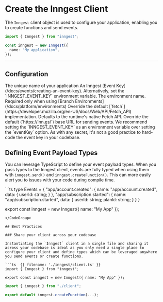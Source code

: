 # Create the Inngest Client

The `Inngest` client object is used to configure your application, enabling you to create functions and send events.

```ts
import { Inngest } from "inngest";

const inngest = new Inngest({
  name: "My application",
});
```

---

## Configuration

<Properties>
  <Property name="name" type="string" required>
    The unique name of your application
  </Property>
  <Property name="eventKey" type="string">
    An Inngest [Event Key](/docs/events/creating-an-event-key). Alternatively, set the `INNGEST_EVENT_KEY` environment variable.
  </Property>
  <Property name="env" type="string">
    The environment name. Required only when using [Branch Environments](/docs/platform/environments)
  </Property>
  <Property name="fetch" type="Fetch API compatible interface">
    Override the default [`fetch`](https://developer.mozilla.org/en-US/docs/Web/API/Fetch_API) implementation. Defaults to the runtime's native Fetch API.
  </Property>
  <Property name="inngestBaseUrl" type="string">
    Override the default (`https://inn.gs/`) base URL for sending events.
  </Property>
</Properties>

<Callout>
We recommend setting the `INNGEST_EVENT_KEY` as an environment variable over setting the `eventKey` option. As with any secret, it's not a good practice to hard-code the event key in your codebase.
</Callout>

## Defining Event Payload Types

You can leverage TypeScript to define your event payload types. When you pass types to the Inngest client, events are fully typed when using them with `inngest.send()` and `inngest.createFunction()`. This can more easily alert you to issues with your code during compile time.

<CodeGroup title="Defining Types" forceTabs={true}>
```ts
type Events = {
  "app/account.created": {
    name: "app/account.created",
    data: {
      userId: string;
    }
  },
  "app/subscription.started": {
    name: "app/subscription.started",
    data: {
      userId: string;
      planId: string;
    }
  }
}

export const inngest = new Inngest<Events>({ name: "My App" });
```
</CodeGroup>

## Best Practices

### Share your client across your codebase

Instantiating the `Inngest` client in a single file and sharing it across your codebase is ideal as you only need a single place to configure your client and define types which can be leveraged anywhere you send events or create functions.

```ts  {{ filename: './inngest/client.ts' }}
import { Inngest } from "inngest";

export const inngest = new Inngest({ name: "My App" });
```

```ts  {{ filename: './inngest/myFunction.ts' }}
import { inngest } from "./client";

export default inngest.createFunction(...);
```